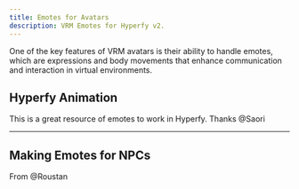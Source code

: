```yaml
---
title: Emotes for Avatars
description: VRM Emotes for Hyperfy v2.
---
```




One of the key features of VRM avatars is their ability to handle emotes, which are expressions and body movements that enhance communication and interaction in virtual environments.


## Hyperfy Animation

This is a great resource of emotes to work in Hyperfy. Thanks @Saori

<LinkCard title="Emotes from Mixamo" href="https://hyperfy-animations.vercel.app/" />


---


## Making Emotes for NPCs
From @Roustan
<YouTube id="KzG1A21RV7E" />

